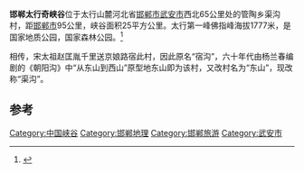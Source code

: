 '''邯郸太行奇峡谷'''位于太行山麓河北省[[邯郸市|邯郸市]][[武安市|武安市]]西北65公里处的管陶乡渠沟村，距[[邯郸市|邯郸市]]95公里，峡谷面积25平方公里。太行第一峰佛指峰海拔1777米，是国家地质公园，国家森林公园。<ref>{{cite web|title=武安太行奇峡谷向游客开放|url=http://www.handannews.com.cn/epaper/handrb/html/2009-06/08/content_5292351.htm|accessdate=2014-07-26|archive-url=https://web.archive.org/web/20140809175133/http://www.handannews.com.cn/epaper/handrb/html/2009-06/08/content_5292351.htm|archive-date=2014-08-09|dead-url=yes}}</ref>

相传，宋太祖赵匡胤千里送京娘路宿此村，因此原名“宿沟”，六十年代由杨兰春编剧的《朝阳沟》中“从东山到西山”原型地东山即为该村，又改村名为“东山”，现改称“渠沟”。

==参考==
{{Reflist|2}}

{{China tourism-stub}}
[[Category:中国峡谷|Category:中国峡谷]]
[[Category:邯郸地理|Category:邯郸地理]]
[[Category:邯郸旅游|Category:邯郸旅游]]
[[Category:武安市|Category:武安市]]